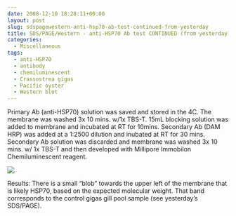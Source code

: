 ```yaml
---
date: 2008-12-10 18:28:11+00:00
layout: post
slug: sdspagewestern-anti-hsp70-ab-test-continued-from-yesterday
title: SDS/PAGE/Western - anti-HSP70 Ab test CONTINUED (from yesterday)
categories:
  - Miscellaneous
tags:
  - anti-HSP70
  - antibody
  - chemiluminescent
  - Crassostrea gigas
  - Pacific oyster
  - Western blot
---
```


Primary Ab (anti-HSP70) solution was saved and stored in the 4C. The membrane was washed 3x 10 mins. w/1x TBS-T. 15mL blocking solution was added to membrane and incubated at RT for 10mins. Secondary Ab (DAM HRP) was added at a 1:2500 dilution and inubated at RT for 30 mins. Secondary Ab solution was discarded and membrane was washed 3x 10 mins. w/ 1x TBS-T and then developed with Millipore Immobilon Chemiluminescent reagent.

![](https://eagle.fish.washington.edu/Arabidopsis/Western%20Blots/20081210%20anti-HSP70%2010min.jpg)

Results: There is a small "blob" towards the upper left of the membrane that is likely HSP70, based on the expected molecular weight. That band corresponds to the control gigas gill pool sample (see yesterday's SDS/PAGE).
